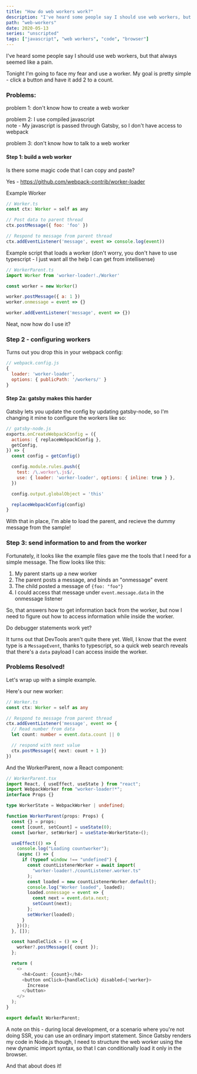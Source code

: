 ```yaml
---
title: "How do web workers work?"
description: "I've heard some people say I should use web workers, but that always seemed like a pain. This post documents my first attempt to use a simple web worker"
path: "web-workers"
date: 2020-05-13
series: "unscripted"
tags: ["javascript", "web workers", "code", "browser"]
---
```



I've heard some people say I should use web workers, but that always seemed like a pain.

Tonight I'm going to face my fear and use a worker. My goal is pretty simple - click a button and have it add 2 to a count.

### Problems:

problem 1: don't know how to create a web worker

problem 2: I use compiled javascript<br/>
note - My javascript is passed through Gatsby, so I don't have access to webpack

problem 3: don't know how to talk to a web worker

#### Step 1: build a web worker

Is there some magic code that I can copy and paste?

Yes - https://github.com/webpack-contrib/worker-loader

Example Worker

```js
// Worker.ts
const ctx: Worker = self as any

// Post data to parent thread
ctx.postMessage({ foo: 'foo' })

// Respond to message from parent thread
ctx.addEventListener('message', event => console.log(event))
```

Example script that loads a worker (don't worry, you don't have to use typescript - I just want all the help I can get from intellisense)

```js
// WorkerParent.ts
import Worker from 'worker-loader!./Worker'

const worker = new Worker()

worker.postMessage({ a: 1 })
worker.onmessage = event => {}

worker.addEventListener('message', event => {})
```

Neat, now how do I use it?

### Step 2 - configuring workers

Turns out you drop this in your webpack config:

```js
// webpack.config.js
{
  loader: 'worker-loader',
  options: { publicPath: '/workers/' }
}
```

#### Step 2a: gatsby makes this harder

Gatsby lets you update the config by updating gatsby-node, so I'm changing it mine to configure the workers like so:

```js
// gatsby-node.js
exports.onCreateWebpackConfig = ({
  actions: { replaceWebpackConfig },
  getConfig,
}) => {
  const config = getConfig()

  config.module.rules.push({
    test: /\.worker\.js$/,
    use: { loader: 'worker-loader', options: { inline: true } },
  })

  config.output.globalObject = 'this'

  replaceWebpackConfig(config)
}
```

With that in place, I'm able to load the parent, and recieve the dummy message from the sample!

### Step 3: send information to and from the worker

Fortunately, it looks like the example files gave me the tools that I need for a simple message. The flow looks like this:

1. My parent starts up a new worker
2. The parent posts a message, and binds an "onmessage" event
3. The child posted a message of `{foo: "foo"}`
4. I could access that message under `event.message.data` in the onmessage listener

So, that answers how to get information back from the worker, but now I need to figure out how to access information while inside the worker.

Do debugger statements work yet?

It turns out that DevTools aren't quite there yet. Well, I know that the event type is a `MessageEvent`, thanks to typescript, so a quick web search reveals that there's a `data` payload I can access inside the worker.

### Problems Resolved!

Let's wrap up with a simple example.

Here's our new worker:

```ts
// Worker.ts
const ctx: Worker = self as any

// Respond to message from parent thread
ctx.addEventListener('message', event => {
  // Read number from data
  let count: number = event.data.count || 0

  // respond with next value
  ctx.postMessage({ next: count + 1 })
})
```

And the WorkerParent, now a React component:

```ts
// WorkerParent.tsx
import React, { useEffect, useState } from "react";
import WebpackWorker from "worker-loader!*";
interface Props {}

type WorkerState = WebpackWorker | undefined;

function WorkerParent(props: Props) {
  const {} = props;
  const [count, setCount] = useState(0);
  const [worker, setWorker] = useState<WorkerState>();

  useEffect(() => {
    console.log("Loading countworker");
    (async () => {
      if (typeof window !== "undefined") {
        const countListenerWorker = await import(
          "worker-loader!./countListener.worker.ts"
        );
        const loaded = new countListenerWorker.default();
        console.log("Worker loaded", loaded);
        loaded.onmessage = event => {
          const next = event.data.next;
          setCount(next);
        };
        setWorker(loaded);
      }
    })();
  }, []);

  const handleClick = () => {
    worker?.postMessage({ count });
  };

  return (
    <>
      <h4>Count: {count}</h4>
      <button onClick={handleClick} disabled={!worker}>
        Increase
      </button>
    </>
  );
}

export default WorkerParent;
```

A note on this - during local development, or a scenario where you're not doing SSR, you can use an ordinary import statement. Since Gatsby renders my code in Node.js though, I need to structure the web worker using the new dynamic import syntax, so that I can conditionally load it only in the browser.


<WorkerParent />

<p style={{marginTop: "24px"}}>
And that about does it!
</p>
